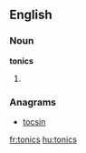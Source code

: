 ==English==
===Noun===
'''tonics'''
# {{plural of|[[tonic]]}}

===Anagrams===
* [[tocsin]]

[[fr:tonics]]
[[hu:tonics]]